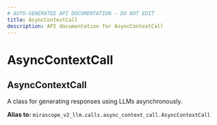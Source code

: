 ```yaml
---
# AUTO-GENERATED API DOCUMENTATION - DO NOT EDIT
title: AsyncContextCall
description: API documentation for AsyncContextCall
---
```


# AsyncContextCall

## <ApiType type="Alias" path="calls/decorator/AsyncContextCall" symbolName="AsyncContextCall" /> AsyncContextCall

A class for generating responses using LLMs asynchronously.


**Alias to:** `mirascope_v2_llm.calls.async_context_call.AsyncContextCall`
